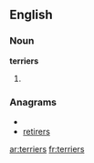 ==English==

===Noun===
'''terriers'''

# {{plural of|[[terrier]]}}

===Anagrams===
* {{alphagram|eeirrrst}}
* [[retirers#English|retirers]]

[[ar:terriers]]
[[fr:terriers]]